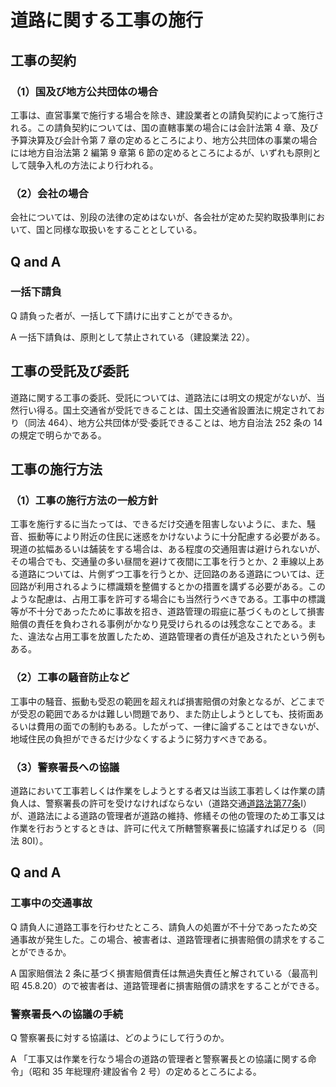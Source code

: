 
# 道路に関する工事の施行

## 工事の契約

### （1）国及び地方公共団体の場合

工事は、直営事業で施行する場合を除き、建設業者との請負契約によって施行される。この請負契約については、国の直轄事業の場合には会計法第 4 章、及び予算決算及び会計令第 7 章の定めるところにより、地方公共団体の事業の場合には地方自治法第 2 編第 9 章第 6 節の定めるところによるが、いずれも原則として競争入札の方法により行われる。

### （2）会社の場合

会社については、別段の法律の定めはないが、各会社が定めた契約取扱準則において、国と同様な取扱いをすることとしている。

## Q and A

### 一括下請負

Q 請負った者が、一括して下請けに出すことができるか。

A 一括下請負は、原則として禁止されている（建設業法 22）。

## 工事の受託及び委託

道路に関する工事の委託、受託については、道路法には明文の規定がないが、当然行い得る。国土交通省が受託できることは、国土交通省設置法に規定されており（同法 464）、地方公共団体が受·委託できることは、地方自治法 252 条の 14 の規定で明らかである。

## 工事の施行方法

### （1）工事の施行方法の一般方針

工事を施行するに当たっては、できるだけ交通を阻害しないように、また、騒音、振動等により附近の住民に迷惑をかけないように十分配慮する必要がある。現道の拡幅あるいは舗装をする場合は、ある程度の交通阻害は避けられないが、その場合でも、交通量の多い昼間を避けて夜間に工事を行うとか、2 車線以上ある道路については、片側ずつ工事を行うとか、迂回路のある道路については、迂回路が利用されるように標識類を整備するとかの措置を講ずる必要がある。このような配慮は、占用工事を許可する場合にも当然行うべきである。工事中の標識等が不十分であったために事故を招き、道路管理の瑕疵に基づくものとして損害賠償の責任を負わされる事例がかなり見受けられるのは残念なことである。また、違法な占用工事を放置したため、道路管理者の責任が追及されたという例もある。

### （2）工事の騒音防止など

工事中の騒音、振動も受忍の範囲を超えれば損害賠償の対象となるが、どこまでが受忍の範囲であるかは難しい問題であり、また防止しようとしても、技術面あるいは費用の面での制約もある。したがって、一律に論ずることはできないが、地域住民の負担ができるだけ少なくするように努力すべきである。

### （3）警察署長への協議

道路において工事若しくは作業をしようとする者又は当該工事若しくは作業の請負人は、警察署長の許可を受けなければならない（道路交通[道路法第77条](https://elaws.e-gov.go.jp/document?lawid=327AC1000000180#Mp-At_77)Ⅰ）が、道路法による道路の管理者が道路の維持、修繕その他の管理のため工事又は作業を行おうとするときは、許可に代えて所轄警察署長に協議すれば足りる（同法 80I）。

## Q and A

### 工事中の交通事故

Q 請負人に道路工事を行わせたところ、請負人の処置が不十分であったため交通事故が発生した。この場合、被害者は、道路管理者に損害賠償の請求をすることができるか。

A 国家賠償法 2 条に基づく損害賠償責任は無過失責任と解されている（最高判昭 45.8.20）ので被害者は、道路管理者に損害賠償の請求をすることができる。

### 警察署長への協議の手続

Q 警察署長に対する協議は、どのようにして行うのか。

A 「工事又は作業を行なう場合の道路の管理者と警察署長との協議に関する命令」（昭和 35 年総理府·建設省令 2 号）の定めるところによる。
